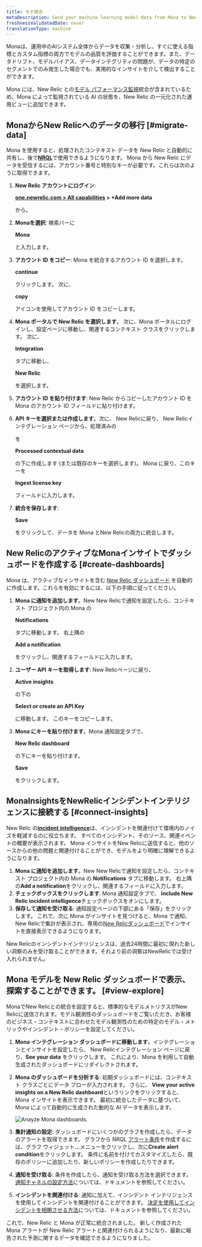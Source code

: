 ```yaml
---
title: モナ統合
metaDescription: Send your machine learning model data from Mona to New Relic to understand your model's performance.
freshnessValidatedDate: never
translationType: machine
---
```



Monaは、運用中のAIシステム全体からデータを収集・分析し、すぐに使える指標とカスタム指標の両方でモデルの品質を評価することができます。また、データドリフト、モデルバイアス、データインテグリティの問題が、データの特定のセグメントでのみ発生した場合でも、実用的なインサイトを介して検出することができます。

Mona には、New Relic との[モデル パフォーマンス監視](/docs/alerts-applied-intelligence/mlops/get-started/intro-mlops/)統合が含まれているため、Mona によって監視されている AI の状態を、New Relic の一元化された運用ビューに追加できます。

## MonaからNew Relicへのデータの移行 [#migrate-data]

Mona を使用すると、処理されたコンテキスト データを New Relic と自動的に共有し、後で<DNT>**[NRQL](/docs/query-your-data/nrql-new-relic-query-language/get-started/nrql-syntax-clauses-functions/)**</DNT>で使用できるようになります。 Mona から New Relic にデータを受信するには、アカウント番号と特別なキーが必要です。これらは次のように取得できます。

1. **New Relic アカウントにログイン**:

   <DNT>**[one.newrelic.com > All capabilities](https://one.newrelic.com/all-capabilities) > +Add more data**</DNT>

   から。

2. **Monaを選択**: 検索バーに

   <DNT>**Mona**</DNT>

   と入力します。

3. **アカウント ID をコピー**: Mona を統合するアカウント ID を選択します。

   <DNT>**continue**</DNT>

   クリックします。 次に、

   <DNT>**copy**</DNT>

   アイコンを使用してアカウント ID をコピーします。

4. **Mona ポータルで New Relic を選択します**。 次に、Mona ポータルにログインし、設定ページに移動し、関連するコンテキスト クラスをクリックします。 次に、

   <DNT>**Integration**</DNT>

   タブに移動し、

   <DNT>**New Relic**</DNT>

   を選択します。

5. **アカウント ID を貼り付けます**: New Relic からコピーしたアカウント ID を Mona のアカウント ID フィールドに貼り付けます。

6. **API キーを選択または作成します**。次に、 New Relicに戻り、 New Relicインテグレーション ページから、処理済みの

   <InlinePopover type="licenseKey"/>

   を

   <DNT>**Processed contextual data**</DNT>

   の下に作成します (または既存のキーを選択します)。 Mona に戻り、このキーを

   <DNT>**Ingest license key**</DNT>

   フィールドに入力します。

7. **統合を保存します**:

   <DNT>**Save**</DNT>

   をクリックして、データを Mona とNew Relicの両方に統合します。

<InstallFeedback/>

## New RelicのアクティブなMonaインサイトでダッシュボードを作成する [#create-dashboards]

Mona は、アクティブなインサイトを含む [New Relic ダッシュボード](/docs/query-your-data/explore-query-data/dashboards/introduction-dashboards/) を自動的に作成します。これらを有効にするには、以下の手順に従ってください。

1. **Mona に通知を追加します**。New New Relicで通知を設定したら、コンテキスト プロジェクト内の Mona の

   <DNT>**Notifications**</DNT>

   タブに移動します。 右上隅の

   <DNT>**Add a notification**</DNT>

   をクリックし、関連するフィールドに入力します。

2. **ユーザー API キーを取得します**: New Relicページに戻り、

   <DNT>**Active insights**</DNT>

   の下の

   <DNT>**Select or create an API Key**</DNT>

   に移動します。 このキーをコピーします。

3. **Mona にキーを貼り付けます**。Mona 通知設定タブで、

   <DNT>**New Relic dashboard**</DNT>

   の下にキーを貼り付けます。

   <DNT>**Save**</DNT>

   をクリックします。

## MonaInsightsをNewRelicインシデントインテリジェンスに接続する [#connect-insights]

New Relic の<DNT>**[incident intelligence](/docs/alerts-applied-intelligence/applied-intelligence/incident-intelligence/get-started-incident-intelligence/#get-started)**</DNT>は、インシデントを関連付けて環境内のノイズを軽減するのに役立ちます。 すべてのインシデント、そのソース、関連イベントの概要が表示されます。 Mona インサイトをNew Relicに送信すると、他のソースからの他の問題と関連付けることができ、モデルをより明確に理解できるようになります。

1. **Mona に通知を追加します**。New New Relicで通知を設定したら、コンテキスト プロジェクト内の Mona の <DNT>**Notifications**</DNT> タブに移動します。 右上隅の<DNT>**Add a notification**</DNT>をクリックし、関連するフィールドに入力します。
2. **チェックボックスをクリックします**: Mona 通知設定タブで、 <DNT>**include New Relic incident intelligence**</DNT>チェックボックスをオンにします。
3. **保存して通知を受け取る**: 通知設定ページの下部にある「保存」をクリックします。 これで、次に Mona がインサイトを見つけると、Mona で通知、 New Relicで集計が表示され、専用の[New Relicダッシュボード](/docs/query-your-data/explore-query-data/dashboards/introduction-dashboards/)でインサイトを直接表示できるようになります。

<Callout variant="Sending Older Insights">
  New Relicのインシデントインテリジェンスは、過去24時間に最初に現れた新しい洞察のみを受け取ることができます。それより前の洞察はNewRelicでは受け入れられません。
</Callout>

## Mona モデルを New Relic ダッシュボードで表示、探索することができます。 [#view-explore]

MonaでNew Relicとの統合を設定すると、標準的なモデルメトリクスがNew Relicに送信されます。モデル観測性のダッシュボードをご覧いただき、お客様のビジネス・コンテキストに合わせたモデル観測性のための特定のモデル・メトリックやインシデント・ポリシーを設定してください。

1. **Mona インテグレーション ダッシュボードに移動します**。インテグレーションとインサイトを設定したら、 New Relicインテグレーション ページに戻り、<DNT>**See your data**</DNT> をクリックします。 これにより、Mona を利用して自動生成されたダッシュボードにリダイレクトされます。

2. **Mona のダッシュボードを分析する**: 初期ダッシュボードには、コンテキスト クラスごとにデータ フローが入力されます。 さらに、 <DNT>**View your active insights on a New Relic dashboard**</DNT>というリンクをクリックすると、Mona インサイトを表示できます。 最初に統合したデータに基づいて、Mona によって自動的に生成された動的な AI データを表示します。

   <img
     title="Anayze Mona dashboards"
     alt="Anayze Mona dashboards."
     src={modelperformancemonitoringMonaDashboard}
   />

3. **集計通知の設定**: ダッシュボードにいくつかのグラフを作成したら、データのアラートを取得できます。 グラフから NRQL [アラート条件](/docs/alerts-applied-intelligence/new-relic-alerts/alert-conditions/create-alert-conditions/)を作成するには、グラフ ウィジェット<DNT>**...**</DNT>メニューをクリックし、次に<DNT>**Create alert condition**</DNT>をクリックします。 条件に名前を付けてカスタマイズしたら、既存のポリシーに追加したり、新しいポリシーを作成したりできます。

4. **通知を受け取る**: <InlinePopover type="alerts"/>条件を作成したら、通知を受け取る方法を選択できます。 [通知チャネルの設定方法](/docs/alerts-applied-intelligence/new-relic-alerts/alert-notifications/notification-channels-control-where-send-alerts/)については、ドキュメントを参照してください。

5. **インシデントを関連付ける**: 通知に加えて、インシデント インテリジェンスを使用してインシデントを関連付けることができます。 [決定を使用してインシデントを相関させる方法](/docs/alerts-applied-intelligence/applied-intelligence/incident-intelligence/change-applied-intelligence-correlation-logic-decisions/)については、ドキュメントを参照してください。

これで、New Relic と Mona が正常に統合されました。 新しく作成された Mona アラートが New Relic アラートと関連付けられるようになり、最新に報告された予測に関するデータを確認できるようになりました。